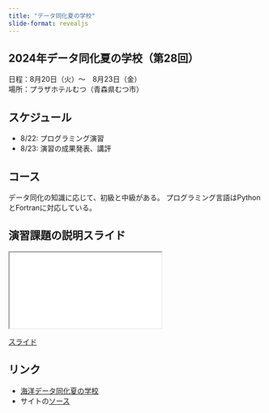 ```yaml
---
title: "データ同化夏の学校"
slide-format: revealjs
---
```


## 2024年データ同化夏の学校（第28回）

日程：8月20日（火）～　8月23日（金）</br>
場所：プラザホテルむつ（青森県むつ市）

## スケジュール

- 8/22: プログラミング演習
- 8/23: 演習の成果発表、講評

## コース

データ同化の知識に応じて、初級と中級がある。
プログラミング言語はPythonとFortranに対応している。

## 演習課題の説明スライド

<div>

```{=html}
<iframe class="slide-deck" src="slides/"></iframe>
```

</div>

[スライド](slides/){target="_blank"}

## リンク

- [海洋データ同化夏の学校](http://jmsfmml.or.jp/j/event/summerschool/2024/2024index.html)
- サイトの[ソース](https://github.com/tenomoto/dass2024)